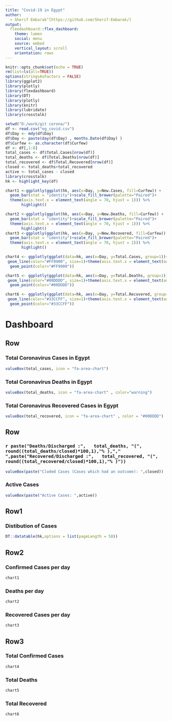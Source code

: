 ```yaml
---
title: "Covid-19 in Egypt"
author:
  - Sherif Embarak^[https://github.com/Sherif-Embarak/]
output:
  flexdashboard::flex_dashboard:
    theme: lumen
    social: menu
    source: embed
    vertical_layout: scroll
    orientation: rows
---
```


```r
knitr::opts_chunk$set(echo = TRUE)
rm(list=ls(all=TRUE))
options(stringsAsFactors = FALSE)
library(ggplot2)
library(plotly)
library(flexdashboard)
library(DT)
library(plotly)
library(knitr)
library(lubridate)
library(crosstalk)

setwd("D:/work/git corona/")
df <- read.csv("eg_covid.csv")
df$Day <- mdy(df$Day)
df$Day <- paste(day(df$Day) , months.Date(df$Day) )
df$Curfew <- as.character(df$Curfew)
df <- df[,1:8]
total_cases <- df$Total.Cases[nrow(df)]
total_deaths <- df$Total.Deaths[nrow(df)]
total_recovered <- df$Total.Recovered[nrow(df)]
closed <- total_deaths+total_recovered
active <- total_cases - closed
library(crosstalk)
hk <- highlight_key(df)

chart1 <-ggplotly(ggplot(hk, aes(x=Day, y=New.Cases, fill=Curfew)) + 
  geom_bar(stat = "identity")+scale_fill_brewer(palette="Paired")+
  theme(axis.text.x = element_text(angle = 70, hjust = 1))) %>%
       highlight() 

chart2 <-ggplotly(ggplot(hk, aes(x=Day, y=New.Deaths, fill=Curfew)) + 
  geom_bar(stat = "identity")+scale_fill_brewer(palette="Paired")+
  theme(axis.text.x = element_text(angle = 70, hjust = 1))) %>%
       highlight() 
chart3 <-ggplotly(ggplot(hk, aes(x=Day, y=New.Recovered, fill=Curfew)) + 
  geom_bar(stat = "identity")+scale_fill_brewer(palette="Paired")+
  theme(axis.text.x = element_text(angle = 70, hjust = 1))) %>%
       highlight() 

chart4 <- ggplotly(ggplot(data=hk, aes(x=Day, y=Total.Cases, group=1))+
 geom_line(color="#FF9900", size=1)+theme(axis.text.x = element_text(angle = 70, hjust = 1))+
  geom_point(color="#FF9900"))

chart5 <- ggplotly(ggplot(data=hk, aes(x=Day, y=Total.Deaths, group=1))+
 geom_line(color="#00DDDD", size=1)+theme(axis.text.x = element_text(angle = 70, hjust = 1))+
  geom_point(color="#00DDDD"))

chart6 <- ggplotly(ggplot(data=hk, aes(x=Day, y=Total.Recovered, group=1))+
 geom_line(color="#33CCFF", size=1)+theme(axis.text.x = element_text(angle = 70, hjust = 1))+
  geom_point(color="#33CCFF"))
```

Dashboard
=======================================================================

Row
-----------------------------------------------------------------------

### Total Coronavirus Cases in Egypt

```r
valueBox(total_cases, icon = "fa-area-chart")
```

### Total Coronavirus Deaths in Egypt 

```r
valueBox(total_deaths, icon = "fa-area-chart" , color="warning")
```

### Total Coronavirus Recovered Cases in Egypt

```r
valueBox(total_recovered, icon = "fa-area-chart" , color = "#00DDDD")
```

Row
-----------------------------------------------------------------------

### ``r paste("Deaths/Discharged :",   total_deaths, "(", round((total_deaths/closed)*100,1),"% ),","               ",paste("Recovered/Discharged :",   total_recovered, "(", round((total_recovered/closed)*100,1),"% )"))``

```r
valueBox(paste("Cloded Cases (Cases which had an outcome): ",closed))
```

### Active Cases

```r
valueBox(paste("Active Cases: ",active))
```

Row1{data-width=20}
-------------------------------------
    
### Distibution of Cases
    
```r
DT::datatable(hk,options = list(pageLength = 50))
```
   
Row2
-------------------------------------
    
### Confirmed Cases per day
    
```r
chart1
```
    
### Deaths per day

```r
chart2
```

### Recovered Cases per day

```r
chart3
```

Row3
-------------------------------------
    
### Total Confirmed Cases
    
```r
chart4
```
    
### Total Deaths

```r
chart5
```

### Total Recovered

```r
chart6
```
